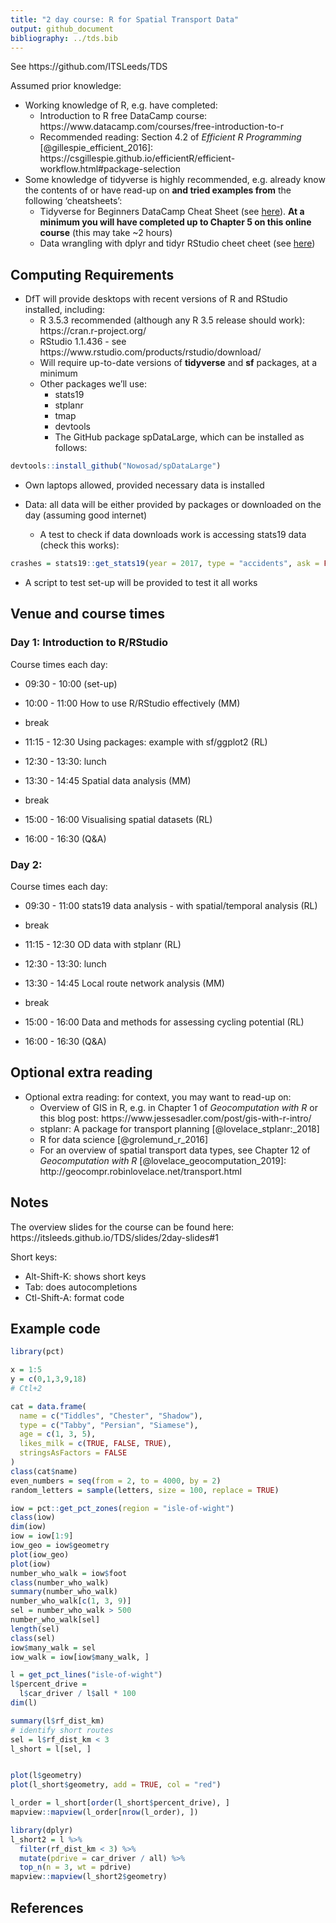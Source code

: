 ```yaml
---
title: "2 day course: R for Spatial Transport Data"
output: github_document
bibliography: ../tds.bib
---
```


See https://github.com/ITSLeeds/TDS

Assumed prior knowledge:

- Working knowledge of R, e.g. have completed: 
  - Introduction to R free DataCamp course: https://www.datacamp.com/courses/free-introduction-to-r
  - Recommended reading: Section 4.2 of *Efficient R Programming* [@gillespie_efficient_2016]: https://csgillespie.github.io/efficientR/efficient-workflow.html#package-selection

- Some knowledge of tidyverse is highly recommended, e.g. already know the contents of or have read-up on **and tried examples from** the following 'cheatsheets':
  - Tidyverse for Beginners DataCamp Cheat Sheet (see [here](https://s3.amazonaws.com/assets.datacamp.com/blog_assets/Tidyverse+Cheat+Sheet.pdf)). **At a minimum you will have completed up to Chapter 5 on this online course** (this may take ~2 hours)
  - Data wrangling with dplyr and tidyr RStudio cheet cheet (see [here](https://www.rstudio.com/wp-content/uploads/2015/02/data-wrangling-cheatsheet.pdf))
  
<!-- **It's in the Analysis directorate** -->

## Computing Requirements

- DfT will provide desktops with recent versions of R and RStudio installed, including:
  - R 3.5.3 recommended (although any R 3.5 release should work): https://cran.r-project.org/
  - RStudio 1.1.436 - see https://www.rstudio.com/products/rstudio/download/
  - Will require up-to-date versions of **tidyverse** and **sf** packages, at a minimum
  - Other packages we'll use:
    - stats19
    - stplanr
    - tmap
    - devtools
    - The GitHub package spDataLarge, which can be installed as follows:
    
```r
devtools::install_github("Nowosad/spDataLarge")
```

- Own laptops allowed, provided necessary data is installed

- Data: all data will be either provided by packages or downloaded on the day (assuming good internet)
  - A test to check if data downloads work is accessing stats19 data (check this works):

```r
crashes = stats19::get_stats19(year = 2017, type = "accidents", ask = FALSE)
```

- A script to test set-up will be provided to test it all works

## Venue and course times

### Day 1: Introduction to R/RStudio

Course times each day:

- 09:30 - 10:00 (set-up)

- 10:00 - 11:00 How to use R/RStudio effectively (MM)

- break

- 11:15 - 12:30 Using packages: example with sf/ggplot2 (RL)

- 12:30 - 13:30: lunch

- 13:30 - 14:45 Spatial data analysis (MM)

- break

- 15:00 - 16:00 Visualising spatial datasets (RL)

- 16:00 - 16:30 (Q&A)

### Day 2:

Course times each day:

- 09:30 - 11:00 stats19 data analysis - with spatial/temporal analysis (RL)

- break

- 11:15 - 12:30 OD data with stplanr (RL)

- 12:30 - 13:30: lunch

- 13:30 - 14:45 Local route network analysis (MM)

- break

- 15:00 - 16:00 Data and methods for assessing cycling potential (RL)

- 16:00 - 16:30 (Q&A)

  <!-- - Download data from open roads: put on test scripts -->

## Optional extra reading

- Optional extra reading: for context, you may want to read-up on:
  - Overview of GIS in R, e.g. in Chapter 1 of *Geocomputation with R* or this blog post: https://www.jessesadler.com/post/gis-with-r-intro/
  - stplanr: A package for transport planning [@lovelace_stplanr:_2018]
  - R for data science [@grolemund_r_2016]
  - For an overview of spatial transport data types, see  Chapter 12 of *Geocomputation with R* [@lovelace_geocomputation_2019]: http://geocompr.robinlovelace.net/transport.html
  
## Notes

The overview slides for the course can be found here: https://itsleeds.github.io/TDS/slides/2day-slides#1

Short keys: 

- Alt-Shift-K: shows short keys
- Tab: does autocompletions
- Ctl-Shift-A: format code

## Example code

```r
library(pct)

x = 1:5
y = c(0,1,3,9,18)
# Ctl+2

cat = data.frame(
  name = c("Tiddles", "Chester", "Shadow"),
  type = c("Tabby", "Persian", "Siamese"),
  age = c(1, 3, 5),
  likes_milk = c(TRUE, FALSE, TRUE),
  stringsAsFactors = FALSE
)
class(cat$name)
even_numbers = seq(from = 2, to = 4000, by = 2)
random_letters = sample(letters, size = 100, replace = TRUE)

iow = pct::get_pct_zones(region = "isle-of-wight")
class(iow)
dim(iow)
iow = iow[1:9]
iow_geo = iow$geometry
plot(iow_geo)
plot(iow)
number_who_walk = iow$foot
class(number_who_walk)
summary(number_who_walk)
number_who_walk[c(1, 3, 9)]
sel = number_who_walk > 500
number_who_walk[sel]
length(sel)
class(sel)
iow$many_walk = sel
iow_walk = iow[iow$many_walk, ]

l = get_pct_lines("isle-of-wight")
l$percent_drive =
  l$car_driver / l$all * 100 
dim(l)

summary(l$rf_dist_km)
# identify short routes
sel = l$rf_dist_km < 3 
l_short = l[sel, ]


plot(l$geometry)
plot(l_short$geometry, add = TRUE, col = "red")

l_order = l_short[order(l_short$percent_drive), ]
mapview::mapview(l_order[nrow(l_order), ])

library(dplyr)
l_short2 = l %>% 
  filter(rf_dist_km < 3) %>% 
  mutate(pdrive = car_driver / all) %>% 
  top_n(n = 3, wt = pdrive)
mapview::mapview(l_short2$geometry)

```


  
## References




